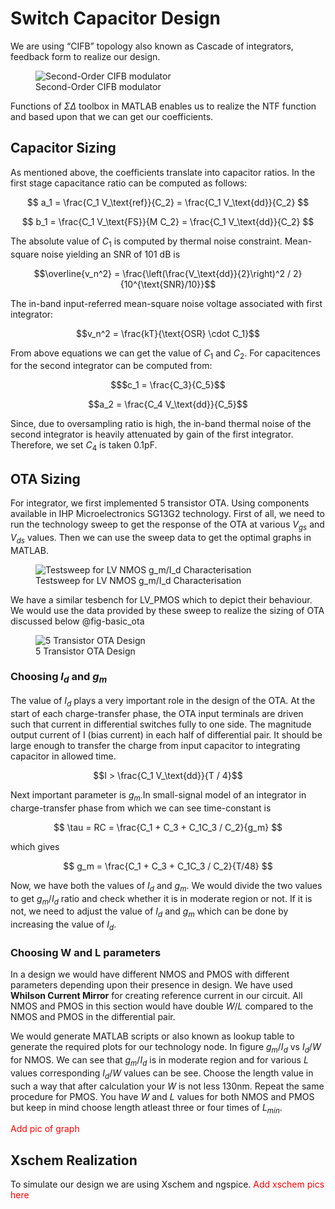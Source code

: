 # Switch Capacitor Design

We are using "CIFB" topology also known as Cascade of integrators, feedback form to realize our design.

![Second-Order CIFB modulator](figures/switch_cap/_coeff.svg){#fig-SIMPLE_SH}

Functions of $\Sigma \Delta$ toolbox in MATLAB enables us to realize the NTF function and based upon that we can get our coefficients.

## Capacitor Sizing

As mentioned above, the coefficients translate into capacitor ratios. In the first stage capacitance ratio can be computed as follows:

$$ 
a_1 = \frac{C_1 V_\text{ref}}{C_2} = \frac{C_1 V_\text{dd}}{C_2}
$$

$$
b_1 = \frac{C_1 V_\text{FS}}{M C_2} = \frac{C_1 V_\text{dd}}{C_2}
 $$

The absolute value of $C_{1}$ is computed by thermal noise constraint. Mean-square noise yielding an SNR of 101 dB is 

$$\overline{v_n^2} = \frac{\left(\frac{V_\text{dd}}{2}\right)^2 / 2}{10^{\text{SNR}/10}}$$

The in-band input-referred mean-square noise voltage associated with first integrator:

$$v_n^2 = \frac{kT}{\text{OSR} \cdot C_1}$$

From above equations we can get the value of $C_1$ and $C_2$. For capacitences for the second integrator can be computed from:

$$$c_1 = \frac{C_3}{C_5}$$

$$a_2 = \frac{C_4 V_\text{dd}}{C_5}$$

Since, due to oversampling ratio is high, the in-band thermal noise of the second integrator is heavily attenuated by gain of the first integrator. Therefore, we set $C_4$ is taken 0.1pF. 

## OTA Sizing

For integrator, we first implemented 5 transistor OTA. Using components available in IHP Microelectronics SG13G2 technology. First of all, we need to run the technology sweep to get the response of the OTA at various $V_{gs}$ and $V_{ds}$ values. Then we can use the sweep data to get the optimal graphs in MATLAB.

![Testsweep for LV NMOS g_m/I_d Characterisation](figures/switch_cap/techsweep_nmos.svg){#fig-Nmos_sweep}

We have a similar tesbench for LV_PMOS which to depict their behaviour. We would use the data provided by these sweep to realize the sizing of OTA discussed below @fig-basic_ota 

![5 Transistor OTA Design](figures/opamp/5t_ota.svg){#fig-basic_ota}


### Choosing $I_{d}$ and $g_{m}$

The value of $I_d$ plays a very important role in the design of the OTA. At the start of each charge-transfer phase, the OTA input terminals are driven such that current in differential switches fully to one side. The magnitude output current of I (bias current) in each half of differential pair. It should be large enough to transfer the charge from input capacitor to integrating capacitor in allowed time.

$$I > \frac{C_1 V_\text{dd}}{T / 4}$$

Next important parameter is $g_m$.In small-signal model of an integrator in charge-transfer phase from which we can see time-constant is

$$
\tau = RC = \frac{C_1 + C_3 + C_1C_3 / C_2}{g_m}
$$

which gives 

$$
g_m = \frac{C_1 + C_3 + C_1C_3 / C_2}{T/48}
$$

Now, we have both the values of $I_d$ and $g_m$. We would divide the two values to get $g_m/I_d$ ratio and check whether it is in moderate region or not. If it is not, we need to adjust the value of $I_d$ and $g_m$ which can be done by increasing the value of $I_d$.

### Choosing W and L parameters

In a design we would have different NMOS and PMOS with different parameters depending upon their presence in design. We have used **Whilson Current Mirror** for creating reference current in our circuit. All NMOS and PMOS in this section would have double $W/L$ compared to the NMOS and PMOS in the differential pair.

We would generate MATLAB scripts or also known as lookup table to generate the required plots for our technology node. In figure $g_m/I_d$ vs $I_d/W$ for NMOS. We can see that $g_m/I_d$ is in moderate region and for various $L$ values corresponding $I_d/W$ values can be see. Choose the length value in such a way that after calculation your $W$ is not less 130nm. Repeat the same procedure for PMOS. You have $W$ and $L$ values for both NMOS and PMOS but keep in mind choose length atleast three or four times of $L_{min}$.

<font color="red"> Add pic of graph </font>

## Xschem Realization

To simulate our design we are using Xschem and ngspice. <font color ="red">Add xschem pics here </font>